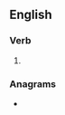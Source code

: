 ==English==

===Verb===
{{head|en|verb form}}

# {{en-third-person singular of|indorse}}

===Anagrams===
* {{anagrams|en|a=deinorss|siredons|sordines}}